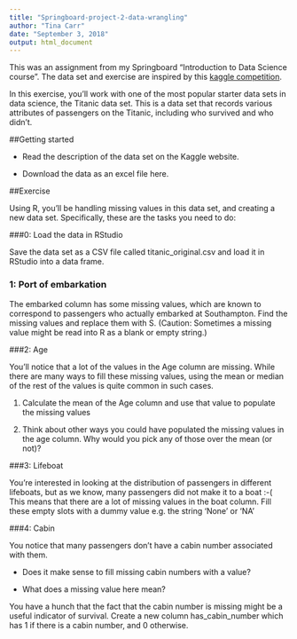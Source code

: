 ```yaml
---
title: "Springboard-project-2-data-wrangling"
author: "Tina Carr"
date: "September 3, 2018"
output: html_document
---
```


This was an assignment from my Springboard "Introduction to Data Science course".
The data set and exercise are inspired by this [kaggle competition](https://www.kaggle.com/c/titanic/data).

In this exercise, you'll work with one of the most popular starter data sets in data science, the Titanic data set. This is a data set that records various attributes of passengers on the Titanic, including who survived and who didn't.

##Getting started

* Read the description of the data set on the Kaggle website.

* Download the data as an excel file here.

##Exercise

Using R, you'll be handling missing values in this data set, and creating a new data set. Specifically, these are the tasks you need to do:

###0: Load the data in RStudio

Save the data set as a CSV file called titanic_original.csv and load it in RStudio into a data frame.

### 1: Port of embarkation

The embarked column has some missing values, which are known to correspond to passengers who actually embarked at Southampton. Find the missing values and replace them with S. (Caution: Sometimes a missing value might be read into R as a blank or empty string.)

###2: Age

You'll notice that a lot of the values in the Age column are missing. While there are many ways to fill these missing values, using the mean or median of the rest of the values is quite common in such cases.

1. Calculate the mean of the Age column and use that value to populate the missing values

2. Think about other ways you could have populated the missing values in the age column. Why would you pick any of those over the mean (or not)?

###3: Lifeboat

You're interested in looking at the distribution of passengers in different lifeboats, but as we know, many passengers did not make it to a boat :-( This means that there are a lot of missing values in the boat column. Fill these empty slots with a dummy value e.g. the string 'None' or 'NA'

###4: Cabin

You notice that many passengers don't have a cabin number associated with them.

* Does it make sense to fill missing cabin numbers with a value?

* What does a missing value here mean?

You have a hunch that the fact that the cabin number is missing might be a useful indicator of survival. Create a new column has_cabin_number which has 1 if there is a cabin number, and 0 otherwise.